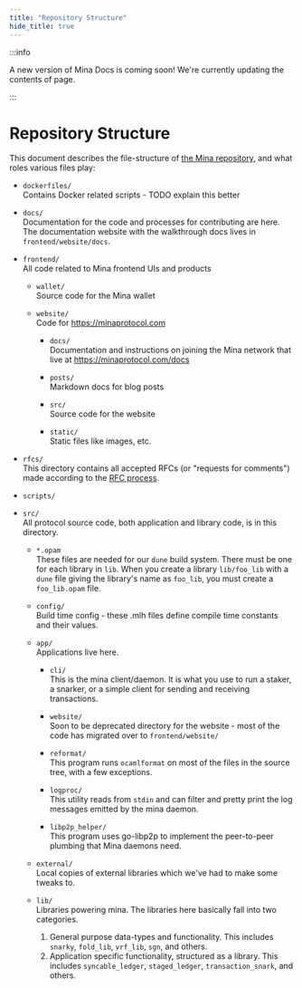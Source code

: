 ```yaml
---
title: "Repository Structure"
hide_title: true
---
```


:::info

A new version of Mina Docs is coming soon! We're currently updating the contents of page.

:::


# Repository Structure

This document describes the file-structure of [the Mina repository](https://github.com/minaprotocol/mina), and what roles various
files play:

- `dockerfiles/`  
   Contains Docker related scripts - TODO explain this better

- `docs/`  
   Documentation for the code and processes for contributing are here. The documentation website with the walkthrough docs lives in `frontend/website/docs`.

- `frontend/`  
   All code related to Mina frontend UIs and products

  - `wallet/`  
     Source code for the Mina wallet

  - `website/`  
     Code for https://minaprotocol.com

    - `docs/`  
       Documentation and instructions on joining the Mina network that live at https://minaprotocol.com/docs

    - `posts/`  
       Markdown docs for blog posts

    - `src/`  
       Source code for the website

    - `static/`  
       Static files like images, etc.

- `rfcs/`  
   This directory contains all accepted RFCs (or "requests for comments") made according to the [RFC process](https://github.com/MinaProtocol/mina/blob/master/CONTRIBUTING.md#rfcs).

- `scripts/`

- `src/`  
   All protocol source code, both application and library code, is in this directory.

  - `*.opam`  
     These files are needed for our `dune` build system. There must be one for each
    library in `lib`. When you create a library `lib/foo_lib` with a `dune` file giving
    the library's name as `foo_lib`, you must create a `foo_lib.opam` file.

  - `config/`  
     Build time config - these .mlh files define compile time constants and their values.

  - `app/`  
     Applications live here.

    - `cli/`  
       This is the mina client/daemon. It is what you use to run a staker, a snarker, or a simple client for sending and receiving transactions.

    - `website/`  
       Soon to be deprecated directory for the website - most of the code has migrated over to `frontend/website/`

    - `reformat/`  
       This program runs `ocamlformat` on most of the files in the source tree, with a few exceptions.

    - `logproc/`  
       This utility reads from `stdin` and can filter and pretty print the log messages emitted by the mina daemon.

    - `libp2p_helper/`  
       This program uses go-libp2p to implement the peer-to-peer plumbing that Mina daemons need.

  - `external/`  
     Local copies of external libraries which we've had to make some tweaks to.

  - `lib/`  
     Libraries powering mina.
    The libraries here basically fall into two categories.
    1. General purpose data-types and functionality. This includes `snarky`, `fold_lib`, `vrf_lib`, `sgn`, and others.
    2. Application specific functionality, structured as a library. This includes `syncable_ledger`, `staged_ledger`, `transaction_snark`, and others.
